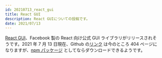 ```yaml
---
id: 20210713_react_gui
title: React GUI
description: React GUIについての投稿です。
date: 2021/07/13
---
```


[React GUI](https://ixrvy.sse.codesandbox.io/)、Facebook 製の React 向け公式 GUI ライブラリがリリースされそうです。2021 年 7 月 13 日現在、Github の[リンク](https://github.com/facebookexternal/react-guiは) は今のところ 404 ページになりますが、[npm パッケージ](https://www.npmjs.com/package/react-gui) としてならダウンロードできるようです。
